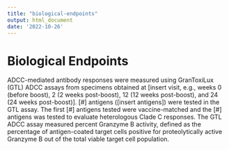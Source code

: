 ```yaml
---
title: "biological-endpoints"
output: html_document
date: '2022-10-26'
---
```


<!-- This file was adapted from VISCtemplates {{pkg_ver}}. -->


# Biological Endpoints

ADCC-mediated antibody responses were measured using GranToxiLux (GTL) ADCC assays from specimens obtained at [insert visit, e.g., weeks 0 (before boost), 2 (2 weeks post-boost), 12 (12 weeks post-boost), and 24 (24 weeks post-boost)]. [#] antigens ([insert antigens]) were tested in the GTL assay. The first [#] antigens tested were vaccine-matched and the [#] antigens was tested to evaluate heterologous Clade C responses. The GTL ADCC assay measured percent Granzyme B activity, defined as the percentage of antigen-coated target cells positive for proteolytically active Granzyme B out of the total viable target cell population.
